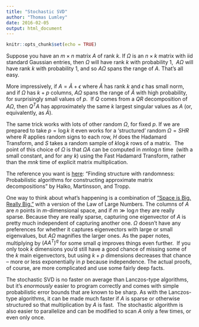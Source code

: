 ```yaml
---
title: "Stochastic SVD"
author: "Thomas Lumley"
date: 2016-02-05
output: html_document
---
```


```r
knitr::opts_chunk$set(echo = TRUE)
```

Suppose you have an $m\times n$ matrix $A$ of rank $k$. If $\Omega$ is an $n\times k$ matrix with iid standard Gaussian entries, then $\Omega$ will have rank $k$ with probability 1,  $A\Omega$ will have rank $k$ with probability 1, and so $A\Omega$ spans the range of $A$. That’s all easy.

More impressively, if $A=\tilde A+\epsilon$ where $\tilde A$ has rank $k$ and $\epsilon$ has small norm, and if $\Omega$ has $k+p$ columns, $A\Omega$ spans the range of $\tilde A$ with high probability, for surprisingly small values of $p$.  If $Q$ comes from a $QR$ decomposition of $A\Omega$, then $Q^TA$ has approximately the same $k$ largest singular values as $A$ (or, equivalently, as $\tilde A$). 

The same trick works with lots of other random $\Omega$, for fixed $p$. If we are prepared to take $p=\log k$ it even works for a ‘structured’ random $\Omega=SHR$ where $R$ applies random signs to each row, $H$ does the Hadamard Transform, and $S$ takes a random sample of $k\log k$ rows of a matrix.  The point of this choice of $\Omega$ is that $\Omega A$ can be computed in $mn\log n$ time  (with a small constant, and for any $k$) using the Fast Hadamard Transform, rather than the $mnk$ time of explicit matrix multiplication.   

The reference you want is [here](http://arxiv.org/abs/0909.4061): “Finding structure with randomness: Probabilistic algorithms for constructing approximate matrix decompositions” by Halko, Martinsson, and Tropp. 

One way to think about what’s happening is a combination of [“Space is Big. Really Big.”](http://notstatschat.tumblr.com/post/129047372011/high-dimensional-space-is-big) with a version of the Law of Large Numbers. The columns of $A$ are $n$ points in $m$-dimensional space, and if $m\gg\log n$ they are really sparse. Because they are really sparse, capturing one eigenvector of $A$ is pretty much independent of capturing another one. $\Omega$ doesn’t have any preferences for whether it captures eigenvectors with large or small eigenvalues, but $A\Omega$ magnifies the larger ones. As the paper notes, multiplying by $(AA^T)^q$ for some small $q$ improves things even further.  If you only took $k$ dimensions you’d still have a good chance of missing some of the $k$ main eigenvectors, but using $k+p$ dimensions decreases that chance -- more or less exponentially in $p$ because independence. <waves hands> The actual proofs, of course, are more complicated and use some fairly deep facts.

The stochastic SVD is no faster on average than Lanczos-type algorithms, but it’s _enormously_ easier to program correctly and comes with simple probabilistic error bounds that are known to be sharp. As with the Lanczos-type algorithms, it can be made much faster if $A$ is sparse or otherwise structured so that multiplication by $A$ is fast.  The stochastic algorithm is also easier to parallelize and can be modified to scan $A$ only a few times, or even only once.   